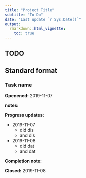 ```yaml
---
title: "Project Title"
subtitle: "To Do"
date: "Last update `r Sys.Date()`"
output:
  rmarkdown::html_vignette:
    toc: true
---
```

## TODO  

## Standard format  

### Task name  

**Openened:** 2019-11-07 

**notes:**  

**Progress updates:**  

- 2019-11-07  
  - did dis  
  - and dis
- 2019-11-08  
  - did dat  
  - and dat  
  
**Completion note:**  

**Closed:** 2019-11-08